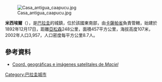 [[Image:Casa_antigua_caapucu.jpg|thumb]]

'''米西埃爾'''（{{lang-es|Maciel}}），是[[巴拉圭|巴拉圭]]的城鎮，位於該國東南部，由[[卡薩帕省|卡薩帕省]]負責管轄，始建於1892年12月17日，距離[[亞松森|亞松森]]248公里，面積457平方公里，海拔高度107米，2002年人口3,957，人口密度每平方公里8.7人。

==參考資料==
* [http://www.fallingrain.com/world/PA/5/Maciel.html Coord. geográficas e imágenes satelitales de ''Maciel''] {{Wayback|url=http://www.fallingrain.com/world/PA/5/Maciel.html |date=20150924150624 }}

{{Paraguay-geo-stub}}
[[Category:巴拉圭城市|Category:巴拉圭城市]]